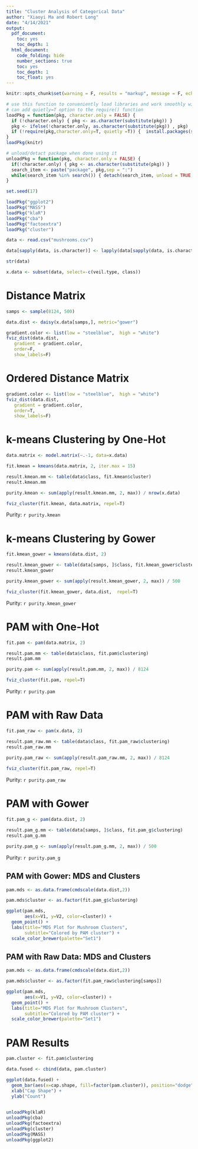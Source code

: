 ```yaml
---
title: "Cluster Analysis of Categorical Data"
author: "Xiaoyi Ma and Robert Long"
date: "4/14/2021"
output:
  pdf_document:
    toc: yes
    toc_depth: 1
  html_document:
    code_folding: hide
    number_sections: true
    toc: yes
    toc_depth: 1
    toc_float: yes
---
```


```r
knitr::opts_chunk$set(warning = F, results = "markup", message = F, echo = T)
```


```r
# use this function to conveniently load libraries and work smoothly with knitting
# can add quietly=T option to the require() function
loadPkg = function(pkg, character.only = FALSE) { 
  if (!character.only) { pkg <- as.character(substitute(pkg)) }
  pkg <- ifelse(!character.only, as.character(substitute(pkg)) , pkg)  
  if (!require(pkg,character.only=T, quietly =T)) {  install.packages(substitute(pkg),dep=T); if(!require(pkg,character.only=T)) stop("Package not found") } 
}
loadPkg(knitr)

# unload/detact package when done using it
unloadPkg = function(pkg, character.only = FALSE) { 
  if(!character.only) { pkg <- as.character(substitute(pkg)) } 
  search_item <- paste("package", pkg,sep = ":") 
  while(search_item %in% search()) { detach(search_item, unload = TRUE, character.only = TRUE) } 
}
```


```r
set.seed(17)

loadPkg("ggplot2")
loadPkg("MASS")
loadPkg("klaR")
loadPkg("cba")
loadPkg("factoextra")
loadPkg("cluster")
```


 
```r
data <- read.csv("mushrooms.csv")

data[sapply(data, is.character)] <- lapply(data[sapply(data, is.character)], as.factor)

str(data)

x.data <- subset(data, select=-c(veil.type, class))
```

# Distance Matrix 
```r
samps <- sample(8124, 500)

data.dist <- daisy(x.data[samps,], metric="gower")

gradient.color <- list(low = "steelblue",  high = "white")
fviz_dist(data.dist, 
   gradient = gradient.color,
   order=F,
   show_labels=F)

```

# Ordered Distance Matrix
```r
gradient.color <- list(low = "steelblue",  high = "white")
fviz_dist(data.dist, 
   gradient = gradient.color,
   order=T,
   show_labels=F)

```


# k-means Clustering by One-Hot

```r
data.matrix <- model.matrix(~.-1, data=x.data)

fit.kmean = kmeans(data.matrix, 2, iter.max = 15) 

result.kmean.mm <- table(data$class, fit.kmean$cluster)
result.kmean.mm

purity.kmean <- sum(apply(result.kmean.mm, 2, max)) / nrow(x.data)

fviz_cluster(fit.kmean, data.matrix, repel=T)
```

Purity: `r purity.kmean`




# k-means Clustering by Gower

```r

fit.kmean_gower = kmeans(data.dist, 2) 

result.kmean_gower <- table(data[samps, ]$class, fit.kmean_gower$cluster)
result.kmean_gower

purity.kmean_gower <- sum(apply(result.kmean_gower, 2, max)) / 500

fviz_cluster(fit.kmean_gower, data.dist,  repel=T)
```
Purity: `r purity.kmean_gower`


# PAM with One-Hot

```r

fit.pam <- pam(data.matrix, 2)

result.pam.mm <- table(data$class, fit.pam$clustering)
result.pam.mm

purity.pam <- sum(apply(result.pam.mm, 2, max)) / 8124

fviz_cluster(fit.pam, repel=T)
```

Purity: `r purity.pam`

# PAM with Raw Data
```r

fit.pam_raw <- pam(x.data, 2)

result.pam_raw.mm <- table(data$class, fit.pam_raw$clustering)
result.pam_raw.mm

purity.pam_raw <- sum(apply(result.pam_raw.mm, 2, max)) / 8124
  
fviz_cluster(fit.pam_raw, repel=T)
```
Purity: `r purity.pam_raw`

# PAM with Gower 
```r
fit.pam_g <- pam(data.dist, 2)

result.pam_g.mm <- table(data[samps, ]$class, fit.pam_g$clustering)
result.pam_g.mm

purity.pam_g <- sum(apply(result.pam_g.mm, 2, max)) / 500

```

Purity: `r purity.pam_g`

## PAM with Gower: MDS and Clusters

```r
pam.mds <- as.data.frame(cmdscale(data.dist,2))

pam.mds$cluster <- as.factor(fit.pam_g$clustering)

ggplot(pam.mds,
       aes(x=V1, y=V2, color=cluster)) + 
  geom_point() + 
  labs(title="MDS Plot for Mushroom Clusters",
       subtitle="Colored by PAM cluster") +
  scale_color_brewer(palette="Set1")
```

## PAM with Raw Data: MDS and Clusters

```r
pam.mds <- as.data.frame(cmdscale(data.dist,2))

pam.mds$cluster <- as.factor(fit.pam_raw$clustering[samps])

ggplot(pam.mds,
       aes(x=V1, y=V2, color=cluster)) + 
  geom_point() + 
  labs(title="MDS Plot for Mushroom Clusters",
       subtitle="Colored by PAM cluster") +
  scale_color_brewer(palette="Set1")
```

# PAM Results

```r

pam.cluster <- fit.pam$clustering

data.fused <- cbind(data, pam.cluster)

ggplot(data.fused) +
  geom_bar(aes(x=cap.shape, fill=factor(pam.cluster)), position="dodge") + 
  xlab("Cap Shape") +
  ylab("Count") 
  

```



```r

unloadPkg(klaR)
unloadPkg(cba)
unloadPkg(factoextra)
unloadPkg(cluster)
unloadPkg(MASS)
unloadPkg(ggplot2)
```

